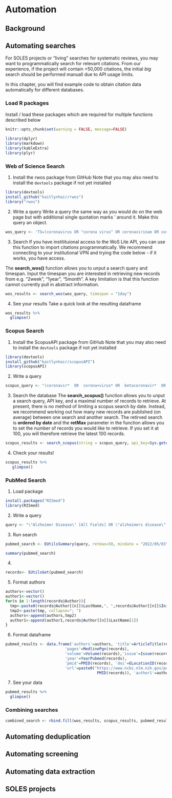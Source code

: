 # Automation

## Background

## Automating searches

For SOLES projects or "living" searches for systematic reviews, you may want to programmatically search for relevant citations. From our experience, if the project will contain >50,000 citations, the initial *big* search should be performed manuall due to API usage limits.

In this chapter, you will find example code to obtain citation data automatically for different databases. 

### Load R packages
Install / load these packages which are required for multiple functions described below
```r
knitr::opts_chunk$set(warning = FALSE, message=FALSE)
  
library(dplyr)
library(markdown)
library(kableExtra)
library(plyr)
```

### Web of Science Search

1. Install the rwos package from GitHub
Note that you may also need to install the `devtools` package if not yet installed

```r
library(devtools)
install_github("kaitlynhair/rwos")
library("rwos")
```

2. Write a query 
Write a query the same way as you would do on the web page but with additional single quotation marks ' around it. Make this query an object. 
```r
wos_query <- 'TS=(coronavirus OR "corona virus" OR coronavirinae OR coronaviridae OR betacoronavirus OR covid OR covid19 OR "covid 19" OR nCoV OR "CoV 2" OR CoV2 OR sarscov2 OR 2019nCoV OR "novel CoV" OR "wuhan virus") OR TS=((wuhan OR hubei OR huanan) AND ("severe acute respiratory" OR pneumonia) AND (outbreak)) OR TI=(coronavirus OR "corona virus" OR coronavirinae OR coronaviridae OR betacoronavirus OR covid OR covid19 OR "covid 19" OR nCoV OR "CoV 2" OR CoV2 OR sarscov2 OR 2019nCoV OR "novel CoV" OR "wuhan virus") OR TI=((wuhan OR hubei OR huanan) AND ("severe acute respiratory" OR pneumonia) AND (outbreak))'
```

3. Search
If you have institituional access to the WoS Lite API, you can use this function to import citations programmatically. We recommend connecting to your institutional VPN and trying the code below - if it works, you have access. 

The **search_wos()** function allows you to unput a search query and timespan. Input the timespan you are interested in retrieving new records from e.g. "2week", "1year", "5month". A key limitation is that this function cannot currently pull in abstract information.

```r
wos_results <- search_wos(wos_query, timespan = "1day")
```

4. See your results
Take a quick look at the resulting dataframe
```r
wos_results %>%
  glimpse()
```

### Scopus Search

1. Install the ScopusAPI package from GitHub
Note that you may also need to install the `devtools` package if not yet installed

```r
library(devtools)
install_github("kaitlynhair/scopusAPI")
library(scopusAPI)
```
 
2. Write a query
```r
scopus_query <- "(coronavir*  OR  corona+virus* OR  betacoronavir*  OR  covid19  OR  covid+19  OR  ncov  OR  cov  2  OR  cov2  OR  sarscov2  OR  2019ncov  OR  2019+novel+coronavirus*  OR  2019+novel+CoV  OR  wuhan+virus* )  OR  ((wuhan  OR  hubei  OR  huanan)  AND  (severe+acute+respiratory  OR  pneumonia* )  AND  outbreak*)"
```

3. Search the database
The **search_scopus()** function allows you to unput a search query, API key, and a maximal number of records to retrieve. At present, there is no method of limiting a scopus search by date. Instead, we recommend working out how many new records are published (on average) between one search and another search. The retirved search is **ordered by date** and the **retMax** parameter in the function allows you to set the number of records you would like to retrieve. If you set it at 100, you will therefore retrieve the latest 100 records. 

```r
scopus_results <- search_scopus(string = scopus_query, api_key=Sys.getenv("SCOPUS_API_TOKEN"), retMax=10)
```

4. Check your results!
```r
scopus_results %>%
   glimpse()
```

### PubMed Search
1. Load package
```r
install.packages("RISmed")
library(RISmed)
```

2. Write a query
```r
query <- "\"Alzheimer Disease\" [All Fields] OR \"alzheimers disease\"[All Fields] OR alzheimer*[All Fields]"
```

3. Run search
```r
pubmed_search <- EUtilsSummary(query, retmax=50, mindate = "2022/05/03", maxdate="2022/05/03",  type="esearch", db="pubmed")

summary(pubmed_search)
```

4. 
```r
records<- EUtilsGet(pubmed_search)
```

5. Format authors
```r
authors<-vector()
author1<-vector()
for(n in 1:length(records@Author)){
  tmp<-paste0(records@Author[[n]]$LastName,", ",records@Author[[n]]$Initials)
  tmp2<-paste(tmp, collapse="; ")
  authors<-append(authors,tmp2)
  author1<-append(author1,records@Author[[n]]$LastName[1])
}
```

6. Format dataframe
```r
pubmed_results <- data.frame('authors'=authors, 'title'=ArticleTitle(records),                          'abstract'=AbstractText(records),'journal'=MedlineTA(records), 
                          'pages'=MedlinePgn(records),
                          'volume'=Volume(records),'issue'=Issue(records),
                          'year'=YearPubmed(records),
                          'pmid'=PMID(records), 'doi'=ELocationID(records), 
                          'url'=paste0("https://www.ncbi.nlm.nih.gov/pubmed/",
                                        PMID(records)), 'author1'=author1) 

```

7. See your data
```r
pubmed_results %>% 
  glimpse()
```

### Combining searches
```r
combined_search <- rbind.fill(wos_results, scopus_results, pubmed_results)
```


## Automating deduplication
## Automating screening
## Automating data extraction
## SOLES projects


